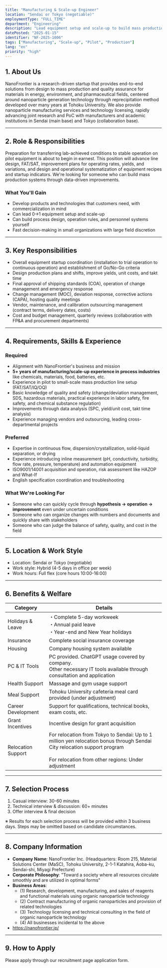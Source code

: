 ```yaml
---
title: "Manufacturing & Scale-up Engineer"
location: "Sendai or Tokyo (negotiable)"
employmentType: "FULL_TIME"
department: "Engineering"
description: "Lead equipment setup and scale-up to build mass production systems based on data-driven improvements"
datePosted: "2025-01-15"
identifier: "NF-2025-1006"
tags: ["Manufacturing", "Scale-up", "Pilot", "Production"]
lang: "en"
priority: "high"
---
```


## 1. About Us

NanoFrontier is a research-driven startup that provides end-to-end solutions from design to mass production and quality assurance for materials in energy, environment, and pharmaceutical fields, centered around nanoparticle generation technology through reprecipitation method developed over many years at Tohoku University. We also provide nanoparticle manufacturing services and technology licensing, rapidly advancing joint research and PoC with manufacturers and academic institutions in Sendai (main base) and Tokyo (collaboration base).

---

## 2. Role & Responsibilities

Preparation for transferring lab-achieved conditions to stable operation on pilot equipment is about to begin in earnest. This position will advance line design, FAT/SAT, improvement plans for operating rates, yields, and variations, and design and operational systematization of equipment recipes and startup indicators. We're looking for someone who can build mass production systems through data-driven improvements.

### What You'll Gain

- Develop products and technologies that customers need, with commercialization in mind
- Can lead 0→1 equipment setup and scale-up
- Can build process design, operation rules, and personnel systems yourself
- Fast decision-making in small organizations with large field discretion

---

## 3. Key Responsibilities

- Overall equipment startup coordination (installation to trial operation to continuous operation) and establishment of Go/No-Go criteria
- Design production plans and shifts, improve yields, unit costs, and takt time
- Final approval of shipping standards (COA), operation of change management and emergency response
- Change management (MOC), deviation response, corrective actions (CAPA), hosting quality meetings
- Vendor, maintenance, and calibration outsourcing management (contract terms, delivery dates, costs)
- Cost and budget management, quarterly reviews (collaboration with FP&A and procurement departments)

---

## 4. Requirements, Skills & Experience

### Required

- Alignment with NanoFrontier's business and mission
- **5+ years of manufacturing/scale-up experience in process industries** like chemicals, materials, food, batteries, etc.
- Experience in pilot to small-scale mass production line setup (FAT/SAT/IQ/OQ)
- Basic knowledge of quality and safety (change/deviation management, SDS, hazardous materials, practical experience in labor safety, fire safety, and chemical substance regulation)
- Improvements through data analysis (SPC, yield/unit cost, takt time analysis)
- Experience managing vendors and outsourcing, leading cross-departmental projects

### Preferred

- Expertise in continuous flow, dispersion/crystallization, solid-liquid separation, or drying
- Experience introducing inline measurement (pH, conductivity, turbidity, flow rate, pressure, temperature) and automation equipment
- ISO9001/14001 acquisition and operation, risk assessment like HAZOP and What-If
- English specification coordination and troubleshooting

### What We're Looking For

- Someone who can quickly cycle through **hypothesis → operation → improvement** even under uncertain conditions
- Someone who can organize changes with numbers and documents and quickly share with stakeholders
- Someone who can judge the balance of safety, quality, and cost in the field

---

## 5. Location & Work Style

- Location: Sendai or Tokyo (negotiable)
- Work style: Hybrid (4-5 days in office per week)
- Work hours: Full flex (core hours 10:00-16:00)

---

## 6. Benefits & Welfare

| Category | Details |
| --- | --- |
| Holidays & Leave | ・Complete 5-day workweek<br/>・Annual paid leave<br/>・Year-end and New Year holidays |
| Insurance | Complete social insurance coverage |
| Housing | Company housing system available |
| PC & IT Tools | PC provided. ChatGPT usage covered by company.<br/>Other necessary IT tools available through consultation and application |
| Health Support | Massage and gym usage support |
| Meal Support | Tohoku University cafeteria meal card provided (under adjustment) |
| Career Development | Support for qualifications, technical books, exam costs, etc. |
| Grant Incentives | Incentive design for grant acquisition |
| Relocation Support | For relocation from Tokyo to Sendai: Up to 1 million yen relocation bonus through Sendai City relocation support program<br/><br/>For relocation from other regions: Under adjustment |

---

## 7. Selection Process

1. Casual interview: 30-60 minutes
2. Technical interview & discussion: 60+ minutes
3. Offer interview & final decision

※ Results for each selection process will be provided within 3 business days. Steps may be omitted based on candidate circumstances.

---

## 8. Company Information

- **Company Name**: NanoFrontier Inc. (Headquarters: Room 215, Material Solutions Center (MaSC), Tohoku University, 2-1-1 Katahira, Aoba-ku, Sendai-shi, Miyagi Prefecture)
- **Corporate Philosophy**: "Toward a society where all resources circulate smoothly and are utilized in optimal forms"
- **Business Areas**: 
  - (1) Research, development, manufacturing, and sales of reagents and functional materials using organic nanoparticle technology
  - (2) Contract manufacturing of organic nanoparticles and provision of related technologies
  - (3) Technology licensing and technical consulting in the field of organic nanoparticle technology
  - (4) All businesses incidental to the above
- https://nanofrontier.jp/

---

## 9. How to Apply

Please apply through our recruitment page application form.


